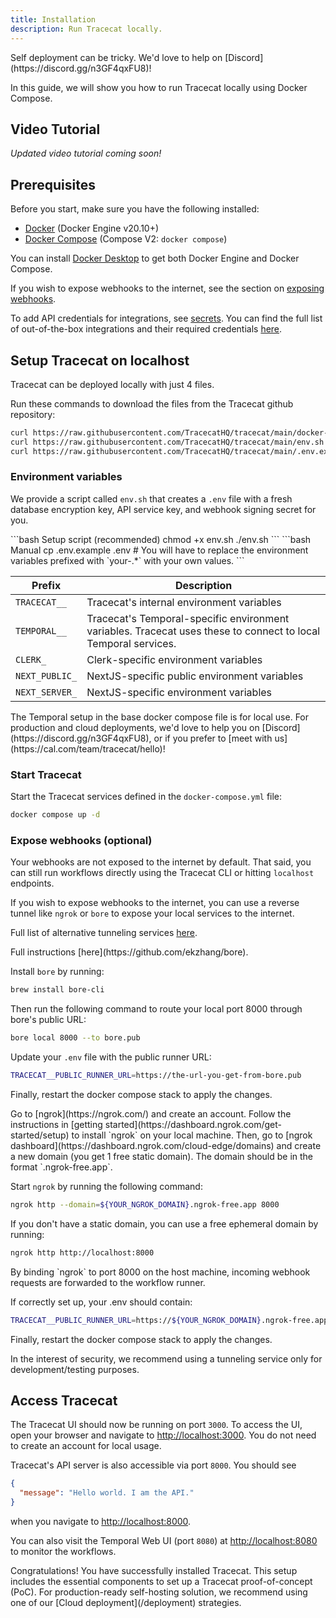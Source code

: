 ```yaml
---
title: Installation
description: Run Tracecat locally.
---
```


<Note>
  Self deployment can be tricky. We'd love to help on
  [Discord](https://discord.gg/n3GF4qxFU8)!
</Note>

In this guide, we will show you how to run Tracecat locally using Docker Compose.

## Video Tutorial

_Updated video tutorial coming soon!_

## Prerequisites

Before you start, make sure you have the following installed:

- [Docker](https://docs.docker.com/get-docker/) (Docker Engine v20.10+)
- [Docker Compose](https://docs.docker.com/compose/install/) (Compose V2: `docker compose`)

You can install [Docker Desktop](https://www.docker.com/products/docker-desktop/) to get both Docker Engine and Docker Compose.

If you wish to expose webhooks to the internet, see the section on [exposing webhooks](#expose-webhooks).

To add API credentials for integrations, see [secrets](/concepts/secrets).
You can find the full list of out-of-the-box integrations and their required credentials [here](/integrations).

## Setup Tracecat on localhost

Tracecat can be deployed locally with just 4 files.

Run these commands to download the files from the Tracecat github repository:

```bash
curl https://raw.githubusercontent.com/TracecatHQ/tracecat/main/docker-compose.yml -o docker-compose.yml
curl https://raw.githubusercontent.com/TracecatHQ/tracecat/main/env.sh -o env.sh
curl https://raw.githubusercontent.com/TracecatHQ/tracecat/main/.env.example -o .env.example
```

### Environment variables

We provide a script called `env.sh` that creates a `.env` file with a fresh database encryption key, API service key, and webhook signing secret for you.

<CodeGroup>
```bash Setup script (recommended)
chmod +x env.sh
./env.sh
```
```bash Manual
cp .env.example .env
# You will have to replace the environment variables prefixed with `your-.*` with your own values.
```

</CodeGroup>

| Prefix         | Description                                                                                                    |
| -------------- | -------------------------------------------------------------------------------------------------------------- |
| `TRACECAT__`   | Tracecat's internal environment variables                                                                      |
| `TEMPORAL__`   | Tracecat's Temporal-specific environment variables. Tracecat uses these to connect to local Temporal services. |
| `CLERK_`       | Clerk-specific environment variables                                                                           |
| `NEXT_PUBLIC_` | NextJS-specific public environment variables                                                                   |
| `NEXT_SERVER_` | NextJS-specific environment variables                                                                          |

<Tip>
  The Temporal setup in the base docker compose file is for local use. For
  production and cloud deployments, we'd love to help you on
  [Discord](https://discord.gg/n3GF4qxFU8), or if you prefer to [meet with
  us](https://cal.com/team/tracecat/hello)!
</Tip>

### Start Tracecat

Start the Tracecat services defined in the `docker-compose.yml` file:

```bash
docker compose up -d
```

### Expose webhooks (optional)

Your webhooks are not exposed to the internet by default.
That said, you can still run workflows directly using the Tracecat CLI or hitting `localhost` endpoints.

If you wish to expose webhooks to the internet, you can use a reverse tunnel like `ngrok` or `bore` to expose your local services to the internet.

Full list of alternative tunneling services [here](https://github.com/anderspitman/awesome-tunneling).

<AccordionGroup>
<Accordion title="bore">
Full instructions [here](https://github.com/ekzhang/bore).

Install `bore` by running:

```bash
brew install bore-cli
```

Then run the following command to route your local port 8000 through bore's public URL:

```bash
bore local 8000 --to bore.pub
```

Update your `.env` file with the public runner URL:

```bash
TRACECAT__PUBLIC_RUNNER_URL=https://the-url-you-get-from-bore.pub
```

Finally, restart the docker compose stack to apply the changes.

</Accordion>
<Accordion title="ngrok">
Go to [ngrok](https://ngrok.com/) and create an account.
Follow the instructions in [getting started](https://dashboard.ngrok.com/get-started/setup) to install `ngrok` on your local machine.
Then, go to [ngrok dashboard](https://dashboard.ngrok.com/cloud-edge/domains) and create a new domain (you get 1 free static domain).
The domain should be in the format `<some-random-phrase>.ngrok-free.app`.

Start `ngrok` by running the following command:

```bash
ngrok http --domain=${YOUR_NGROK_DOMAIN}.ngrok-free.app 8000
```

If you don't have a static domain, you can use a free ephemeral domain by running:

```bash
ngrok http http://localhost:8000
```

<Note>
  By binding `ngrok` to port 8000 on the host machine, incoming webhook requests
  are forwarded to the workflow runner.
</Note>

If correctly set up, your .env should contain:

```bash
TRACECAT__PUBLIC_RUNNER_URL=https://${YOUR_NGROK_DOMAIN}.ngrok-free.app
```

Finally, restart the docker compose stack to apply the changes.

</Accordion>
</AccordionGroup>

<Info>
  In the interest of security, we recommend using a tunneling service only for
  development/testing purposes.
</Info>

## Access Tracecat

The Tracecat UI should now be running on port `3000`.
To access the UI, open your browser and navigate to [http://localhost:3000](http://localhost:3000).
You do not need to create an account for local usage.

Tracecat's API server is also accessible via port `8000`. You should see

```json
{
  "message": "Hello world. I am the API."
}
```

when you navigate to [http://localhost:8000](http://localhost:8000).

You can also visit the Temporal Web UI (port `8080`) at [http://localhost:8080](http://localhost:8080) to monitor the workflows.

<Check>
  Congratulations! You have successfully installed Tracecat. This setup includes
  the essential components to set up a Tracecat proof-of-concept (PoC). For
  production-ready self-hosting solution, we recommend using one of our [Cloud
  deployment](/deployment) strategies.
</Check>

